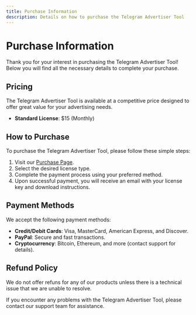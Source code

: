 ```yaml
---
title: Purchase Information
description: Details on how to purchase the Telegram Advertiser Tool
---
```


# Purchase Information

Thank you for your interest in purchasing the Telegram Advertiser Tool! Below you will find all the necessary details to complete your purchase.

## Pricing

The Telegram Advertiser Tool is available at a competitive price designed to offer great value for your advertising needs.

- **Standard License**: $15 (Monthly)

## How to Purchase

To purchase the Telegram Advertiser Tool, please follow these simple steps:

1. Visit our [Purchase Page](https://yourwebsite.com/purchase).
2. Select the desired license type.
3. Complete the payment process using your preferred method.
4. Upon successful payment, you will receive an email with your license key and download instructions.

## Payment Methods

We accept the following payment methods:

- **Credit/Debit Cards**: Visa, MasterCard, American Express, and Discover.
- **PayPal**: Secure and fast transactions.
- **Cryptocurrency**: Bitcoin, Ethereum, and more (contact support for details).

## Refund Policy

We do not offer refuns for any of our products unless there is a technical issue that we are unable to resolve.

If you encounter any problems with the Telegram Advertiser Tool, please contact our support team for assistance.

<Cards>
  <Card title="Visit Purchase Page" href="https://yourwebsite.com/purchase" />
  <Card title="Learn more about our Refund Policy" href="https://yourwebsite.com/refund-policy" />
</Cards>

